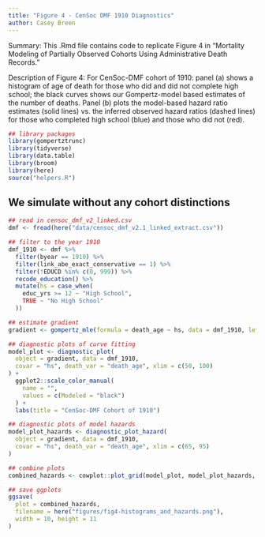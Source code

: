 ```yaml
---
title: "Figure 4 - CenSoc DMF 1910 Diagnostics"
author: Casey Breen
---
```


Summary: This .Rmd file contains code to replicate Figure 4 in "Mortality Modeling of Partially Observed Cohorts Using Administrative Death Records." 

Description of Figure 4: For CenSoc-DMF cohort of 1910: panel (a) shows a histogram of age of death for those who did and did not complete high school; the black curves shows our Gompertz-model based estimates of the number of deaths.  Panel (b) plots the model-based hazard ratio estimates (solid lines) vs. the inferred observed hazard ratios (dashed lines) for those who completed high school (blue) and those who did not (red).


```r
## library packages
library(gompertztrunc)
library(tidyverse)
library(data.table)
library(broom)
library(here)
source("helpers.R")
```


## We simulate without any cohort distinctions

```r
## read in censoc_dmf_v2_linked.csv
dmf <- fread(here("data/censoc_dmf_v2.1_linked_extract.csv"))

## filter to the year 1910
dmf_1910 <- dmf %>%
  filter(byear == 1910) %>%
  filter(link_abe_exact_conservative == 1) %>%
  filter(!EDUCD %in% c(0, 999)) %>%
  recode_education() %>%
  mutate(hs = case_when(
    educ_yrs >= 12 ~ "High School",
    TRUE ~ "No High School"
  )) 
```

```r
## estimate gradient
gradient <- gompertz_mle(formula = death_age ~ hs, data = dmf_1910, left_trunc = 1975, right_trunc = 2005)

## diagnostic plots of curve fitting
model_plot <- diagnostic_plot(
  object = gradient, data = dmf_1910,
  covar = "hs", death_var = "death_age", xlim = c(50, 100)
) +
  ggplot2::scale_color_manual(
    name = "",
    values = c(Modeled = "black")
  ) +
  labs(title = "CenSoc-DMF Cohort of 1910")

## diagnostic plots of model hazards
model_plot_hazards <- diagnostic_plot_hazard(
  object = gradient, data = dmf_1910,
  covar = "hs", death_var = "death_age", xlim = c(65, 95)
)

## combine plots
combined_hazards <- cowplot::plot_grid(model_plot, model_plot_hazards, labels = "auto", nrow = 2)

## save ggplots
ggsave(
  plot = combined_hazards,
  filename = here("figures/fig4-histograms_and_hazards.png"),
  width = 10, height = 11
)
```
